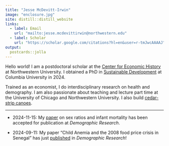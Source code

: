 ```yaml
---
title: "Jesse McDevitt-Irwin"
image: "enclosure.jpg"
site: distill::distill_website
links:
  - label: Email
    url: "mailto:jesse.mcdevittirwin@northwestern.edu"
  - label: Scholar
    url: "https://scholar.google.com/citations?hl=en&user=r-tmJwcAAAAJ"
output:
  postcards::jolla
---
```

 
Hello world! I am a postdoctoral scholar at the [Center for Economic History](https://sites.northwestern.edu/cfeh/) at Northwestern University. I obtained a PhD in [Sustainable Development](https://www.sipa.columbia.edu/academics/programs/phd-sustainable-development) at Columbia University in 2024.

Trained as an economist, I do interdisciplinary research on health and demography. I am also passionate about teaching and lecture part time at the University of Chicago and Northwestern University. I also build [cedar-strip canoes](images/canoe.jpg).


----

* 2024-11-15: My [paper](https://jrmcirwin.github.io/sr1/USimr.pdf) on sex ratios and infant mortality has been accepted for publication at _Demographic Research_.

* 2024-09-11: My paper "Child Anemia and the 2008 food price crisis in Senegal" has just [published](https://www.demographic-research.org/articles/volume/51/20) in _Demographic Research_!
